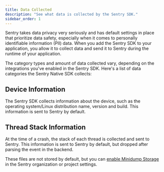 ```yaml
---
title: Data Collected
description: "See what data is collected by the Sentry SDK."
sidebar_order: 1
---
```


Sentry takes data privacy very seriously and has default settings in place that prioritize data safety, especially when it comes to personally identifiable information (PII) data. When you add the Sentry SDK to your application, you allow it to collect data and send it to Sentry during the runtime of your application.

The category types and amount of data collected vary, depending on the integrations you've enabled in the Sentry SDK. Here's a list of data categories the Sentry Native SDK collects:

## Device Information

The Sentry SDK collects information about the device, such as the operating system/Linux distribution name, version and build. This information is sent to Sentry by default.

## Thread Stack Information
At the time of a crash, the stack of each thread is collected and sent to Sentry. This information is sent to Sentry by default, but dropped after parsing the event in the backend.

These files are not stored by default, but you can [enable Minidump Storage](https://docs.sentry.io/platforms/native/guides/minidumps/enriching-events/attachments/#store-minidumps-as-attachments) in the Sentry organization or project settings.
